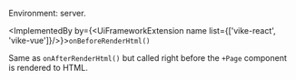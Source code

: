 
Environment: server.

<ImplementedBy by={<UiFrameworkExtension name list={['vike-react', 'vike-vue']}/>}>`onBeforeRenderHtml()`</ImplementedBy>

Same as <Link href="/onAfterRenderHtml">`onAfterRenderHtml()`</Link> but called right before the `+Page` component is rendered to HTML.
